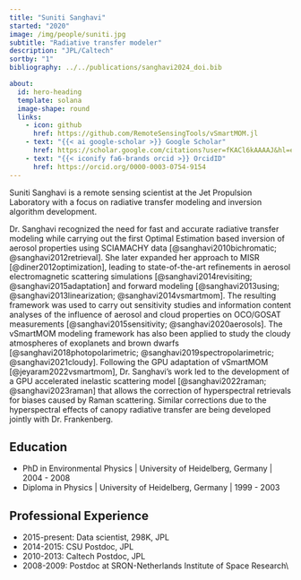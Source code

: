 ---
title: "Suniti Sanghavi"
started: "2020"
image: /img/people/suniti.jpg
subtitle: "Radiative transfer modeler"
description: "JPL/Caltech"
sortby: "1"
bibliography: ../../publications/sanghavi2024_doi.bib

about:
  id: hero-heading
  template: solana
  image-shape: round
  links:
    - icon: github
      href: https://github.com/RemoteSensingTools/vSmartMOM.jl
    - text: "{{< ai google-scholar >}} Google Scholar"
      href: https://scholar.google.com/citations?user=fKACl6kAAAAJ&hl=en
    - text: "{{< iconify fa6-brands orcid >}} OrcidID"
      href: https://orcid.org/0000-0003-0754-9154
---

Suniti Sanghavi is a remote sensing scientist at the Jet Propulsion Laboratory with a focus on radiative transfer modeling and inversion algorithm development. 

Dr. Sanghavi recognized the need for fast and accurate radiative transfer modeling while carrying out the first Optimal Estimation based inversion of aerosol properties using SCIAMACHY data [@sanghavi2010bichromatic; @sanghavi2012retrieval]. She later expanded her approach to MISR [@diner2012optimization], leading to state-of-the-art refinements in aerosol electromagnetic scattering simulations [@sanghavi2014revisiting; @sanghavi2015adaptation] and forward modeling [@sanghavi2013using; @sanghavi2013linearization; @sanghavi2014vsmartmom]. The resulting framework was used to carry out sensitivity studies and information content analyses of the influence of aerosol and cloud properties on OCO/GOSAT measurements [@sanghavi2015sensitivity; @sanghavi2020aerosols]. The vSmartMOM modeling framework has also been applied to study the cloudy atmospheres of exoplanets and brown dwarfs [@sanghavi2018photopolarimetric; @sanghavi2019spectropolarimetric; @sanghavi2021cloudy]. Following the GPU adaptation of vSmartMOM [@jeyaram2022vsmartmom], Dr. Sanghavi's work led to the development of a GPU accelerated inelastic scattering model [@sanghavi2022raman; @sanghavi2023raman] that allows the correction of hyperspectral retrievals for biases caused by Raman scattering. Similar corrections due to the hyperspectral effects of canopy radiative transfer are being developed jointly with Dr. Frankenberg.

## Education

- [PhD in Environmental Physics]{.fw-bold} | University of Heidelberg, Germany | 2004 - 2008
- [Diploma in Physics ]{.fw-bold} | University of Heidelberg, Germany  | 1999 - 2003  

## Professional Experience

- [2015-present:]{.fw-bold} 	Data scientist, 298K, JPL 
- [2014-2015:]{.fw-bold} 	CSU Postdoc, JPL 
- [2010-2013:]{.fw-bold} 	Caltech Postdoc, JPL 
- [2008-2009:]{.fw-bold}	Postdoc at SRON-Netherlands Institute of Space Research\\